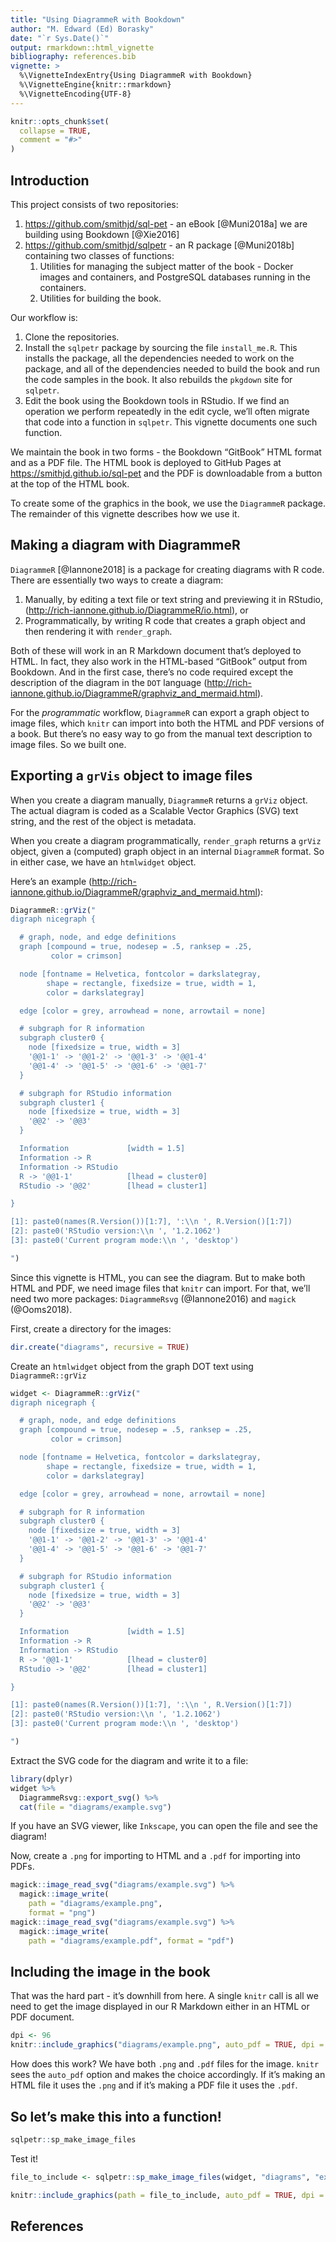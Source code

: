 ```yaml
---
title: "Using DiagrammeR with Bookdown"
author: "M. Edward (Ed) Borasky"
date: "`r Sys.Date()`"
output: rmarkdown::html_vignette
bibliography: references.bib
vignette: >
  %\VignetteIndexEntry{Using DiagrammeR with Bookdown}
  %\VignetteEngine{knitr::rmarkdown}
  %\VignetteEncoding{UTF-8}
---
```


```r
knitr::opts_chunk$set(
  collapse = TRUE,
  comment = "#>"
)
```

## Introduction
This project consists of two repositories:

1. <https://github.com/smithjd/sql-pet> - an eBook [@Muni2018a] we are building using Bookdown [@Xie2016]
2. <https://github.com/smithjd/sqlpetr> - an R package [@Muni2018b] containing two classes of functions:
    1. Utilities for managing the subject matter of the book - Docker images and containers, and PostgreSQL databases running in the containers.
    2. Utilities for building the book.

Our workflow is:

1. Clone the repositories.
2. Install the `sqlpetr` package by sourcing the file `install_me.R`. This installs the package, all the dependencies needed to work on the package, and all of the dependencies needed to build the book and run the code samples in the book. It also rebuilds the `pkgdown` site for `sqlpetr`.
3. Edit the book using the Bookdown tools in RStudio. If we find an operation we perform repeatedly in the edit cycle, we'll often migrate that code into a function in `sqlpetr`. This vignette documents one such function.

We maintain the book in two forms - the Bookdown "GitBook" HTML format and as a PDF file. The HTML book is deployed to GitHub Pages at <https://smithjd.github.io/sql-pet> and the PDF is downloadable from a button at the top of the HTML book.

To create some of the graphics in the book, we use the `DiagrammeR` package. The remainder of this vignette describes how we use it.

## Making a diagram with DiagrammeR
`DiagrammeR` [@Iannone2018] is a package for creating diagrams with R code. There are essentially two ways to create a diagram:

1. Manually, by editing a text file or text string and previewing it in RStudio, (<http://rich-iannone.github.io/DiagrammeR/io.html>), or
2. Programmatically, by writing R code that creates a graph object and then rendering it with `render_graph`.

Both of these will work in an R Markdown document that's deployed to HTML. In fact, they also work in the HTML-based "GitBook" output from Bookdown. And in the first case, there's no code required except the description of the diagram in the `DOT` language (<http://rich-iannone.github.io/DiagrammeR/graphviz_and_mermaid.html>).

For the _programmatic_ workflow, `DiagrammeR` can export a graph object to image files, which `knitr` can import into both the HTML and PDF versions of a book. But there's no easy way to go from the manual text description to image files. So we built one.

## Exporting a `grVis` object to image files
When you create a diagram manually, `DiagrammeR` returns a `grViz` object. The actual diagram is coded as a Scalable Vector Graphics (SVG) text string, and the rest of the object is metadata. 

When you create a diagram programmatically, `render_graph` returns a `grViz` object, given a (computed) graph object in an internal `DiagrammeR` format. So in either case, we have an `htmlwidget` object.

Here's an example (<http://rich-iannone.github.io/DiagrammeR/graphviz_and_mermaid.html>):

```r
DiagrammeR::grViz("
digraph nicegraph {

  # graph, node, and edge definitions
  graph [compound = true, nodesep = .5, ranksep = .25,
         color = crimson]

  node [fontname = Helvetica, fontcolor = darkslategray,
        shape = rectangle, fixedsize = true, width = 1,
        color = darkslategray]

  edge [color = grey, arrowhead = none, arrowtail = none]

  # subgraph for R information
  subgraph cluster0 {
    node [fixedsize = true, width = 3]
    '@@1-1' -> '@@1-2' -> '@@1-3' -> '@@1-4'
    '@@1-4' -> '@@1-5' -> '@@1-6' -> '@@1-7'
  }

  # subgraph for RStudio information
  subgraph cluster1 {
    node [fixedsize = true, width = 3]
    '@@2' -> '@@3'
  }

  Information             [width = 1.5]
  Information -> R
  Information -> RStudio
  R -> '@@1-1'            [lhead = cluster0]
  RStudio -> '@@2'        [lhead = cluster1]

}

[1]: paste0(names(R.Version())[1:7], ':\\n ', R.Version()[1:7])
[2]: paste0('RStudio version:\\n ', '1.2.1062')
[3]: paste0('Current program mode:\\n ', 'desktop')

")
```

Since this vignette is HTML, you can see the diagram. But to make both HTML and PDF, we need image files that `knitr` can import. For that, we'll need two more packages: `DiagrammeRsvg` (@Iannone2016) and `magick` (@Ooms2018). 

First, create a directory for the images:
```r
dir.create("diagrams", recursive = TRUE)

```

Create an `htmlwidget` object from the graph DOT text using `DiagrammeR::grViz`
```r
widget <- DiagrammeR::grViz("
digraph nicegraph {

  # graph, node, and edge definitions
  graph [compound = true, nodesep = .5, ranksep = .25,
         color = crimson]

  node [fontname = Helvetica, fontcolor = darkslategray,
        shape = rectangle, fixedsize = true, width = 1,
        color = darkslategray]

  edge [color = grey, arrowhead = none, arrowtail = none]

  # subgraph for R information
  subgraph cluster0 {
    node [fixedsize = true, width = 3]
    '@@1-1' -> '@@1-2' -> '@@1-3' -> '@@1-4'
    '@@1-4' -> '@@1-5' -> '@@1-6' -> '@@1-7'
  }

  # subgraph for RStudio information
  subgraph cluster1 {
    node [fixedsize = true, width = 3]
    '@@2' -> '@@3'
  }

  Information             [width = 1.5]
  Information -> R
  Information -> RStudio
  R -> '@@1-1'            [lhead = cluster0]
  RStudio -> '@@2'        [lhead = cluster1]

}

[1]: paste0(names(R.Version())[1:7], ':\\n ', R.Version()[1:7])
[2]: paste0('RStudio version:\\n ', '1.2.1062')
[3]: paste0('Current program mode:\\n ', 'desktop')

")

```

Extract the SVG code for the diagram and write it to a file:
```r
library(dplyr)
widget %>% 
  DiagrammeRsvg::export_svg() %>% 
  cat(file = "diagrams/example.svg")

```

If you have an SVG viewer, like `Inkscape`, you can open the file and see the diagram!

Now, create a `.png` for importing to HTML and a `.pdf` for importing into PDFs.

```r
magick::image_read_svg("diagrams/example.svg") %>% 
  magick::image_write(
    path = "diagrams/example.png", 
    format = "png")
magick::image_read_svg("diagrams/example.svg") %>% 
  magick::image_write(
    path = "diagrams/example.pdf", format = "pdf")

```

## Including the image in the book
That was the hard part - it's downhill from here. A single `knitr` call is all we need to get the image displayed in our R Markdown either in an HTML or PDF document.

```r
dpi <- 96
knitr::include_graphics("diagrams/example.png", auto_pdf = TRUE, dpi = dpi)

```

How does this work? We have both `.png` and `.pdf` files for the image. `knitr` sees the `auto_pdf` option and makes the choice accordingly. If it's making an HTML file it uses the `.png` and if it's making a PDF file it uses the `.pdf`.

## So let's make this into a function!
```r
sqlpetr::sp_make_image_files

```

Test it!
```r
file_to_include <- sqlpetr::sp_make_image_files(widget, "diagrams", "example")
```

```r
knitr::include_graphics(path = file_to_include, auto_pdf = TRUE, dpi = dpi)

```

## References
